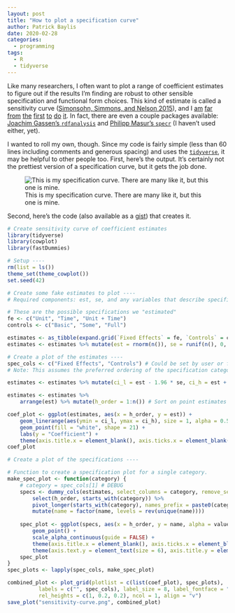 ```yaml
---
layout: post
title: "How to plot a specification curve"
author: Patrick Baylis
date: 2020-02-28
categories:
  - programming
tags:
  - R
  - tidyverse
---
```


Like many researchers, I often want to plot a range of coefficient estimates to figure out if the results I'm finding are robust to other sensible specification and functional form choices. This kind of estimate is called a sensitivity curve ([Simonsohn, Simmons, and Nelson 2015](https://papers.ssrn.com/sol3/papers.cfm?abstract_id=2694998)), and I [am](https://twitter.com/ArielOrtizBobea/status/1233224906709618689) [far](https://twitter.com/hhsievertsen/status/1188780383736909825) [from](https://twitter.com/deaneckles/status/1171175422219866112) [the](https://twitter.com/icymi_r/status/1208660197763362816) [first](https://twitter.com/JoachimGassen/status/1122410367915823104) [to](https://twitter.com/Bachl/status/1200325153902780417) [do](https://twitter.com/JoachimGassen/status/1203326365715619840) [it](https://twitter.com/thaddunning/status/1146505592682504194). In fact, there are even a couple packages available: [Joachim Gassen's `rdfanalysis`](https://github.com/joachim-gassen/rdfanalysis) and [Philipp Masur's `specr`](https://github.com/masurp/specr) (I haven't used either, yet).

I wanted to roll my own, though. Since my code is fairly simple (less than 60 lines including comments and generous spacing) and uses the [`tidyverse`](https://www.tidyverse.org/), it may be helpful to other people too. First, here's the output. It's certainly not the prettiest version of a specification curve, but it gets the job done.

![This is my specification curve. There are many like it, but this one is mine.](/img/specification-curve.png)

Second, here's the code (also available as a [gist](https://gist.github.com/pbaylis/dbb0202786412afe80c42e19afec5284)) that creates it.

```r
# Create sensitivity curve of coefficient estimates
library(tidyverse)
library(cowplot)
library(fastDummies)

# Setup ----
rm(list = ls())
theme_set(theme_cowplot())
set.seed(42)

# Create some fake estimates to plot ----
# Required components: est, se, and any variables that describe specifications

# These are the possible specifications we "estimated"
fe <- c("Unit", "Time", "Unit + Time")
controls <- c("Basic", "Some", "Full")

estimates <- as_tibble(expand.grid(`Fixed Effects` = fe, `Controls` = controls))
estimates <- estimates %>% mutate(est = rnorm(n()), se = runif(n(), 0, 0.1))

# Create a plot of the estimates ----
spec_cols <- c("Fixed Effects", "Controls") # Could be set by user or figured out
# Note: This assumes the preferred ordering of the specification categories is the order in which they are given

estimates <- estimates %>% mutate(ci_l = est - 1.96 * se, ci_h = est + 1.96 * se)

estimates <- estimates %>% 
    arrange(est) %>% mutate(h_order = 1:n()) # Sort on point estimates for horizontal ordering

coef_plot <- ggplot(estimates, aes(x = h_order, y = est)) + 
    geom_linerange(aes(ymin = ci_l, ymax = ci_h), size = 1, alpha = 0.5) + 
    geom_point(fill = "white", shape = 21) + 
    labs(y = "Coefficient") + 
    theme(axis.title.x = element_blank(), axis.ticks.x = element_blank(), axis.line.x = element_blank(), axis.text.x = element_blank())
coef_plot

# Create a plot of the specifications ----

# Function to create a specification plot for a single category. 
make_spec_plot <- function(category) {
    # category = spec_cols[1] # DEBUG
    specs <- dummy_cols(estimates, select_columns = category, remove_selected_columns = T) %>%
        select(h_order, starts_with(category)) %>% 
        pivot_longer(starts_with(category), names_prefix = paste0(category, "_")) %>%
        mutate(name = factor(name, levels = rev(unique(name)))) 
    
    spec_plot <- ggplot(specs, aes(x = h_order, y = name, alpha = value)) +
        geom_point() + 
        scale_alpha_continuous(guide = FALSE) +
        theme(axis.title.x = element_blank(), axis.ticks.x = element_blank(), axis.line.x = element_blank(), axis.text.x = element_blank()) + 
        theme(axis.text.y = element_text(size = 6), axis.title.y = element_blank(), axis.ticks.y = element_blank(), axis.line.y = element_blank())
    spec_plot    
}
spec_plots <- lapply(spec_cols, make_spec_plot)

combined_plot <- plot_grid(plotlist = c(list(coef_plot), spec_plots), 
          labels = c("", spec_cols), label_size = 8, label_fontface = "italic", vjust = 0.5, hjust = -0.1,
          rel_heights = c(1, 0.2, 0.2), ncol = 1, align = "v")
save_plot("sensitivity-curve.png", combined_plot)
```